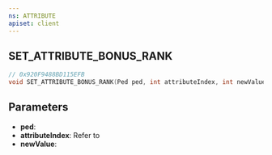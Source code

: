 ```yaml
---
ns: ATTRIBUTE
apiset: client
---
```

## SET_ATTRIBUTE_BONUS_RANK

```c
// 0x920F9488BD115EFB
void SET_ATTRIBUTE_BONUS_RANK(Ped ped, int attributeIndex, int newValue);
```

## Parameters
* **ped**:
* **attributeIndex**: Refer to <EmbeddedEnum name="ePedAttribute" />
* **newValue**:
